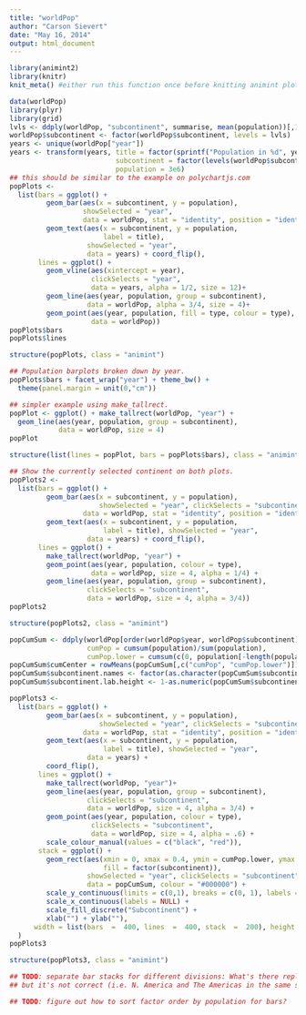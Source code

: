 ```yaml
---
title: "worldPop"
author: "Carson Sievert"
date: "May 16, 2014"
output: html_document
---
```



```r
library(animint2)
library(knitr)
knit_meta() #either run this function once before knitting animint plots or knit in a clean session
```

```r
data(worldPop)
library(plyr)
library(grid)
lvls <- ddply(worldPop, "subcontinent", summarise, mean(population))[,1]
worldPop$subcontinent <- factor(worldPop$subcontinent, levels = lvls)
years <- unique(worldPop["year"])
years <- transform(years, title = factor(sprintf("Population in %d", year)),
                          subcontinent = factor(levels(worldPop$subcontinent)[1]),
                          population = 3e6)
## this should be similar to the example on polychartjs.com
popPlots <-
  list(bars = ggplot() +
         geom_bar(aes(x = subcontinent, y = population),
                  showSelected = "year",
                  data = worldPop, stat = "identity", position = "identity") +
         geom_text(aes(x = subcontinent, y = population,
                       label = title),
                   showSelected = "year",
                   data = years) + coord_flip(),
       lines = ggplot() +
         geom_vline(aes(xintercept = year),
                    clickSelects = "year",
                    data = years, alpha = 1/2, size = 12)+
         geom_line(aes(year, population, group = subcontinent),
                   data = worldPop, alpha = 3/4, size = 4)+
         geom_point(aes(year, population, fill = type, colour = type),
                    data = worldPop))
popPlots$bars
popPlots$lines
```

```r
structure(popPlots, class = "animint")
```


```r
## Population barplots broken down by year.
popPlots$bars + facet_wrap("year") + theme_bw() + 
  theme(panel.margin = unit(0,"cm"))
```

```r
## simpler example using make_tallrect.
popPlot <- ggplot() + make_tallrect(worldPop, "year") +
  geom_line(aes(year, population, group = subcontinent),
            data = worldPop, size = 4)
popPlot
```

```r
structure(list(lines = popPlot, bars = popPlots$bars), class = "animint")
```

```r
## Show the currently selected continent on both plots.
popPlots2 <-
  list(bars = ggplot() +
         geom_bar(aes(x = subcontinent, y = population),
                      showSelected = "year", clickSelects = "subcontinent",
                  data = worldPop, stat = "identity", position = "identity") +
         geom_text(aes(x = subcontinent, y = population,
                       label = title), showSelected = "year",
                   data = years) + coord_flip(),
       lines = ggplot() +
         make_tallrect(worldPop, "year") +
         geom_point(aes(year, population, colour = type),
                    data = worldPop, size = 4, alpha = 1/4) +
         geom_line(aes(year, population, group = subcontinent),
                   clickSelects = "subcontinent",
                   data = worldPop, size = 4, alpha = 3/4))
popPlots2
```

```r
structure(popPlots2, class = "animint")
```

```r
popCumSum <- ddply(worldPop[order(worldPop$year, worldPop$subcontinent),], .(year), transform, 
                   cumPop = cumsum(population)/sum(population), 
                   cumPop.lower = cumsum(c(0, population[-length(population)]))/sum(population))
popCumSum$cumCenter = rowMeans(popCumSum[,c("cumPop", "cumPop.lower")])
popCumSum$subcontinent.names <- factor(as.character(popCumSum$subcontinent)) # alphabetize
popCumSum$subcontinent.lab.height <- 1-as.numeric(popCumSum$subcontinent.names)/15

popPlots3 <-
  list(bars = ggplot() +
         geom_bar(aes(x = subcontinent, y = population),
                      showSelected = "year", clickSelects = "subcontinent",
                  data = worldPop, stat = "identity", position = "identity") +
         geom_text(aes(x = subcontinent, y = population,
                       label = title), showSelected = "year",
                   data = years) +
         coord_flip(),
       lines = ggplot() +
         make_tallrect(worldPop, "year")+
         geom_line(aes(year, population, group = subcontinent),
                   clickSelects = "subcontinent",
                   data = worldPop, size = 4, alpha = 3/4) +
         geom_point(aes(year, population, colour = type), 
                    clickSelects = "subcontinent",
                    data = worldPop, size = 4, alpha = .6) +
         scale_colour_manual(values = c("black", "red")),
       stack = ggplot() + 
         geom_rect(aes(xmin = 0, xmax = 0.4, ymin = cumPop.lower, ymax = cumPop,
                       fill = factor(subcontinent)), 
                   showSelected = "year", clickSelects = "subcontinent",
                   data = popCumSum, colour = "#000000") +
         scale_y_continuous(limits = c(0,1), breaks = c(0, 1), labels = NULL) + 
         scale_x_continuous(labels = NULL) + 
         scale_fill_discrete("Subcontinent") +
         xlab("") + ylab(""),
      width = list(bars  =  400, lines  =  400, stack  =  200), height = list(400)
  )
popPlots3
```

```r
structure(popPlots3, class = "animint")
```

```r
## TODO: separate bar stacks for different divisions: What's there replicates polycharts.js, 
## but it's not correct (i.e. N. America and The Americas in the same stack). 

## TODO: figure out how to sort factor order by population for bars?
```

